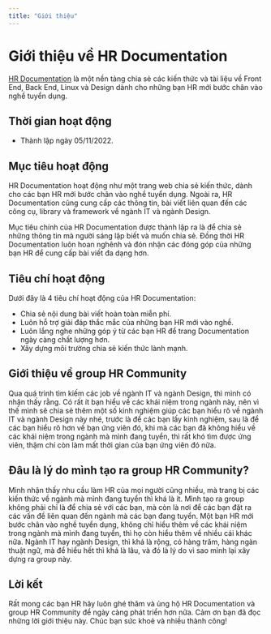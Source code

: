 ```yaml
---
title: "Giới thiệu"
---
```


# Giới thiệu về HR Documentation

[HR Documentation](https://hr.penci.me) là một nền tảng chia sẻ các kiến thức và tài liệu về Front End, Back End, Linux và Design dành cho những bạn HR mới bước chân vào nghề tuyển dụng.

## Thời gian hoạt động

- Thành lập ngày 05/11/2022.

## Mục tiêu hoạt động

HR Documentation hoạt động như một trang web chia sẻ kiến thức, dành cho các bạn HR mới bước chân vào nghề tuyển dụng. Ngoài ra, HR Documentation cũng cung cấp các thông tin, bài viết liên quan đến các công cụ, library và framework về ngành IT và ngành Design.

Mục tiêu chính của HR Documentation được thành lập ra là để chia sẻ những thông tin mà người sáng lập biết và muốn chia sẻ. Đồng thời HR Documentation luôn hoan nghênh và đón nhận các đóng góp của những bạn HR để cung cấp bài viết đa dạng hơn.

## Tiêu chí hoạt động

Dưới đây là 4 tiêu chí hoạt động của HR Documentation:

- Chia sẻ nội dung bài viết hoàn toàn miễn phí.
- Luôn hỗ trợ giải đáp thắc mắc của những bạn HR mới vào nghề.
- Luôn lắng nghe những góp ý từ các bạn HR để trang Documentation ngày càng chất lượng hơn.
- Xây dựng môi trường chia sẻ kiến thức lành mạnh.

## Giới thiệu về group HR Community

Qua quá trình tìm kiếm các job về ngành IT và ngành Design, thì mình có nhận thấy rằng. Có rất ít bạn hiểu về các khái niệm trong ngành này, nên vì thế mình sẽ chia sẻ thêm một số kinh nghiệm giúp các bạn hiểu rõ về ngành IT và ngành Design này nhé, trước là để các bạn lấy kinh nghiệm, sau là để các bạn hiểu rõ hơn về bạn ứng viên đó, khi mà các bạn đã không hiểu về các khái niệm trong ngành mà mình đang tuyển, thì rất khó tìm được ứng viên, thậm chí còn làm mất thời gian của bạn ứng viên đó nữa.

## Đâu là lý do mình tạo ra group HR Community?

Mình nhận thấy nhu cầu làm HR của mọi người cũng nhiều, mà trang bị các kiến thức về ngành mà mình đang tuyển thì khá là ít. Mình tạo ra group không phải chỉ là để chia sẻ với các bạn, mà còn là nơi để các bạn đặt ra các vấn đề liên quan đến ngành mà các bạn đang tuyển. Một bạn HR mới bước chân vào nghề tuyển dụng, không chỉ hiểu thêm về các khái niệm trong ngành mà mình đang tuyển, thì họ còn hiểu thêm về nhiều cái khác nữa. Ngành IT hay ngành Design, thì khá là rộng, có hàng trăm, hàng ngàn thuật ngữ, mà để hiểu hết thì khá là lâu, và đó là lý do vì sao mình lại xây dựng ra group này.

## Lời kết

Rất mong các bạn HR hãy luôn ghé thăm và ủng hộ HR Documentation và group HR Community để ngày càng phát triển hơn nữa. Cảm ơn bạn đã đọc những lời giới thiệu này. Chúc bạn sức khoẻ và nhiều thành công!
